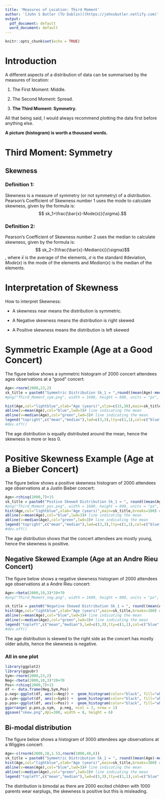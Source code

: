 ```yaml
---
title: 'Measures of Location: Third Moment'
author: '[John S Butler (TU Dublin)](https://johnsbutler.netlify.com)'
output:
  pdf_document: default
  word_document: default
---
```


```r
knitr::opts_chunk$set(echo = TRUE)
```

# Introduction

A different aspects of a distribution of data can be summarised by the measures of location:

1. The First Moment: Middle.

2. The Second Moment: Spread.

3. __The Third Moment: Symmetry.__


All that being said, I would always recommend plotting the data first before anything else.

__A picture (histogram) is worth a thousand words.__



# Third Moment: Symmetry

## Skewness
### Definition 1:
Skewness is a measure of symmetry (or not symmetry) of a distribution.
Pearson's Coefficient of Skewness number 1 uses the mode to calculate skewness, given by the formula is:
$$ sk_1=\frac{\bar{x}-Mode(x)}{\sigma}.$$

### Definition 2:
Pearson's Coefficient of Skewness number 2 uses the median to calculate skewness, given by the formula is:
$$ sk_2=3\frac{\bar{x}-Median(x)}{\sigma}$$,
where $\bar{x}$ is the average of the elements, $\sigma$ is the standard #deviation, $Mode(x)$ is the mode of the elements and $Median(x)$ is the median of the elements.

# Interpretation of Skewness
How to interpret Skewness:

* A skewness near means the distribution is symmetric.

* A Negative skewness means the distribution is right skewed

* A Positive skewness means the distribution is left skewed

# Symmetric Example (Age at a Good Concert)

The figure below shows a symmetric histogram of 2000 concert attendees ages observations at a "good" concert:


```r
Age<-rnorm(2000,23,2)
sk_title = paste0("Symmetric Distribution Sk_1 = ",round((mean(Age)-median(Age))/sd(Age), digits = 3))
#png("Third_Moment_sym.png", width = 1600, height = 800, units = "px", pointsize = 20)

hist(Age,col="lightblue",xlab="Age (years)",xlim=c(15,30),main=sk_title,breaks=100) # Histogram of the 7 numbers
abline(v=mean(Age),col="blue",lwd=3)# line indicating the mean
abline(v=median(Age),col="green",lwd=3)# line indicating the mean
legend("topright",c("mean","median"),lwd=c(3,3),lty=c(1,1),col=c("blue","green"))
#dev.off()
```

The age distribution is equally distributed around the mean, hence the skewness is more or less 0.

# Positive Skewness Example (Age at a Bieber Concert)

The figure below shows a positive skewness histogram of 2000 attendees age observations at a Justin Bieber concert:

```r
Age<-rchisq(2000,7)+15
sk_title = paste0("Postive Skewed Distribution Sk_1 = ", round((mean(Age)-median(Age))/sd(Age), digits = 3))
#png("Third_Moment_pos.png", width = 1600, height = 800, units = "px", pointsize = 20)
hist(Age,col="lightblue",xlab="Age (years)",main=sk_title,breaks=100) # Histogram of the 7 numbers
abline(v=mean(Age),col="blue",lwd=3)# line indicating the mean
abline(v=median(Age),col="green",lwd=3)# line indicating the mean
legend("topright",c("mean","median"),lwd=c(3,3),lty=c(1,1),col=c("blue","green"))
#dev.off()
```

The age distribution shows that the concert attendees are mostly young, hence the skewness is positive.



## Negative Skewed Example (Age at an Andre Rieu Concert)

The figure below shows a negative skewness histogram of 2000 attendees age observations at a Andre Rieu concert:


```r
Age<-rbeta(2000,10,3)*20+70
#png("Third_Moment_neg.png", width = 1600, height = 800, units = "px", pointsize = 20)

sk_title = paste0("Negative Skewed Distribution Sk_1 = ", round((mean(Age)-median(Age))/sd(Age), digits = 3))
hist(Age,col="lightblue",xlab="Age (years)",main=sk_title,breaks=100) # Histogram of the 7 numbers
abline(v=mean(Age),col="blue",lwd=3)# line indicating the mean
abline(v=median(Age),col="green",lwd=3)# line indicating the mean
legend("topleft",c("mean","median"),lwd=c(3,3),lty=c(1,1),col=c("blue","green"))
#dev.off()
```
The age distribution is skewed to the right side as the concert has mostly older adults, hence the skewness is negative.

### All in one plot

```r
library(ggplot2)
library(ggpubr)
Sym<-rnorm(2000,23,2)
Neg<-rbeta(2000,10,3)*20+70
Pos<-rchisq(2000,7)+15
df <- data.frame(Neg,Sym,Pos)
p.neg<-ggplot(df, aes(x=Neg)) +  geom_histogram(color="black", fill="white")+ggtitle("Negative ")+xlab("Age (yrs)")+ylab(NULL)+ theme(plot.title = element_text(hjust=1.0))
p.sym<-ggplot(df, aes(x=Sym)) +  geom_histogram(color="black", fill="white")+ggtitle("Symmetric")+xlab("Age (yrs)")+ylab(NULL)
p.pos<-ggplot(df, aes(x=Pos)) +  geom_histogram(color="black", fill="white")+ggtitle("Positive")+xlab("Age (yrs)")+ylab(NULL)
ggarrange( p.pos,p.sym,  p.neg, ncol = 3, nrow = 1)
ggsave("skew.png",dpi=300, width = 8, height = 6)


```



## Bi-modal distribution
The figure below shows a histogram of 3000 attendees age observations at a Wiggles concert:
```r
Age<-c(rnorm(2000,10,1.5),rnorm(1000,40,6))
sk_title = paste0("Symmetric Distribution Sk_1 = ", round((mean(Age)-median(Age))/sd(Age), digits = 3))
hist(Age,col="lightblue",xlab="Age (years)",main=sk_title,breaks=300) # Histogram of the 7 numbers
abline(v=mean(Age),col="blue",lwd=3)# line indicating the mean
abline(v=median(Age),col="green",lwd=3)# line indicating the mean
legend("topleft",c("mean","median"),lwd=c(3,3),lty=c(1,1),col=c("blue","green"))

```

The distribution is bimodal as there are 2000 excited children with 1000 parents wear earplugs, the skewness is positive but this is misleading.



